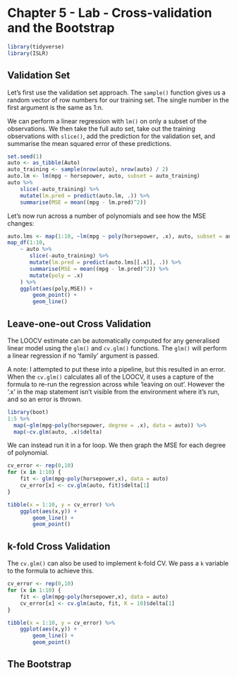 # Chapter 5 - Lab - Cross-validation and the Bootstrap

```r
library(tidyverse)
library(ISLR)
```

## Validation Set

Let's first use the validation set approach. The `sample()` function gives us a random vector of row numbers for our training set. The single number in the first argument is the same as 1:n. 

We can perform a linear regression with `lm()` on only a subset of the observations. We then take the full auto set, take out the training observations with `slice()`, add the prediction for the validation set, and summarise the mean squared error of these predictions.

```r
set.seed(1)
auto <- as_tibble(Auto)
auto_training <- sample(nrow(auto), nrow(auto) / 2)
auto.lm <- lm(mpg ~ horsepower, auto, subset = auto_training)
auto %>% 
    slice(-auto_training) %>% 
    mutate(lm.pred = predict(auto.lm, .)) %>% 
    summarise(MSE = mean((mpg - lm.pred)^2))
```

Let's now run across a number of polynomials and see how the MSE changes:


```r
auto.lms <- map(1:10, ~lm(mpg ~ poly(horsepower, .x), auto, subset = auto_training))
map_df(1:10, 
    ~ auto %>% 
       slice(-auto_training) %>% 
       mutate(lm.pred = predict(auto.lms[[.x]], .)) %>% 
       summarise(MSE = mean((mpg - lm.pred)^2)) %>% 
       mutate(poly = .x)
    ) %>% 
    ggplot(aes(poly,MSE)) + 
        geom_point() + 
        geom_line()
```

## Leave-one-out Cross Validation

The LOOCV estimate can be automatically computed for any generalised linear model using the `glm()` and `cv.glm()` functions. The `glm()` will perform a linear regression if no 'family' argument is passed.

A note: I attempted to put these into a pipeline, but this resulted in an error. When the `cv.glm()` calculates all of the LOOCV, it uses a capture of the formula to re-run the regression across while 'leaving on out'. However the '.x' in the map statement isn't visible from the environment where it's run, and so an error is thrown.

```r
library(boot)
1:5 %>% 
  map(~glm(mpg~poly(horsepower, degree = .x), data = auto)) %>% 
  map(~cv.glm(auto, .x)$delta)
```

We can instead run it in a for loop. We then graph the MSE for each degree of polynomial.
```r
cv_error <- rep(0,10)
for (x in 1:10) { 
    fit <- glm(mpg~poly(horsepower,x), data = auto)
    cv_error[x] <- cv.glm(auto, fit)$delta[1] 
}

tibble(x = 1:10, y = cv_error) %>% 
    ggplot(aes(x,y)) + 
        geom_line() + 
        geom_point()
```

## k-fold Cross Validation

The `cv.glm()` can also be used to implement k-fold CV. We pass a `k` variable to the formula to achieve this.
```r
cv_error <- rep(0,10)
for (x in 1:10) { 
    fit <- glm(mpg~poly(horsepower,x), data = auto)
    cv_error[x] <- cv.glm(auto, fit, K = 10)$delta[1] 
}

tibble(x = 1:10, y = cv_error) %>% 
    ggplot(aes(x,y)) + 
        geom_line() + 
        geom_point()
```

## The Bootstrap

